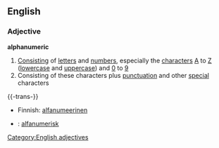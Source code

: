 ==English==
===Adjective===
'''alphanumeric'''
#[[Consisting]] of [[letter]]s and [[number]]s, especially the [[character]]s [[A]] to [[Z]] ([[lowercase]] and [[uppercase]]) and [[0]] to [[9]]
#Consisting of these characters plus [[punctuation]] and other [[special]] characters

{{-trans-}}
*Finnish: [[alfanumeerinen]]
*{{sv}}: [[alfanumerisk]] 

[[Category:English adjectives]]